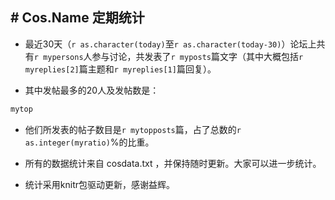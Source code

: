# Cos.Name 定期统计
--------------------------------

* 最近30天（`r as.character(today)`至`r as.character(today-30)`）论坛上共有`r mypersons`人参与讨论，共发表了`r myposts`篇文字（其中大概包括`r myreplies[2]`篇主题和`r myreplies[1]`篇回复）。


* 其中发帖最多的20人及发帖数是：


```r
mytop
```

* 他们所发表的帖子数目是`r mytopposts`篇，占了总数的`r as.integer(myratio)`%的比重。

* 所有的数据统计来自 cosdata.txt ，并保持随时更新。大家可以进一步统计。

* 统计采用knitr包驱动更新，感谢益辉。
